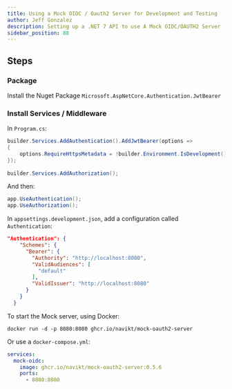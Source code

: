 ```yaml
---
title: Using a Mock OIDC / Oauth2 Server for Development and Testing
author: Jeff Gonzalez
description: Setting up a .NET 7 API to use A Mock OIDC/OAUTH2 Server
sidebar_position: 88
---
```



<AuthorBlurb
  github="jeffrygonzalez"
  fullName="Jeff Gonzalez"
  description="Hypertheory, Hypertheory-Labs"
  created="3/26/2023"
/>


## Steps

### Package
Install the Nuget Package `Microsoft.AspNetCore.Authentication.JwtBearer`

### Install Services / Middleware

In `Program.cs`:

```csharp
builder.Services.AddAuthentication().AddJwtBearer(options =>  
{  
    options.RequireHttpsMetadata = !builder.Environment.IsDevelopment();  
});  
  
builder.Services.AddAuthorization();
```

And then:

```csharp
app.UseAuthentication();  
app.UseAuthorization();
```

In `appsettings.development.json`, add a configuration called `Authentication`:

```json
"Authentication": {
    "Schemes": {
      "Bearer": {
        "Authority": "http://localhost:8080",
        "ValidAudiences": [
          "default"
        ],
        "ValidIssuer": "http://localhost:8080"
      }
    }
  }
```

To start the Mock server, using Docker:

```shell
docker run -d -p 8080:8080 ghcr.io/navikt/mock-oauth2-server
```

Or use a `docker-compose.yml`:

```yml
services:
  mock-oidc:
    image: ghcr.io/navikt/mock-oauth2-server:0.5.6
    ports:
      - 8080:8080
```

